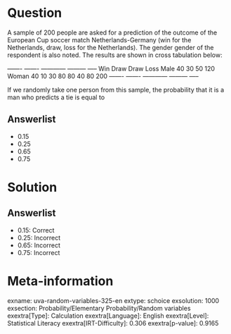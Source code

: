 Question
========

A sample of 200 people are asked for a prediction of the outcome of the European Cup soccer match Netherlands-Germany (win for the Netherlands, draw, loss for the Netherlands). The gender gender of the respondent is also noted. The results are shown in cross tabulation below:

  ------- ------- ------------ --------- ----- Win Draw Draw Loss Male 40 30 50 120 Woman 40 10 30 80 80 40 80 200 ------- ------- ------------ --------- -----

If we randomly take one person from this sample, the probability that it is a man who predicts a tie is equal to

Answerlist
----------

* 0.15
* 0.25
* 0.65
* 0.75

Solution
========

Answerlist
----------

* 0.15: Correct
* 0.25: Incorrect
* 0.65: Incorrect
* 0.75: Incorrect

Meta-information
================
exname: uva-random-variables-325-en
extype: schoice
exsolution: 1000
exsection: Probability/Elementary Probability/Random variables
exextra[Type]: Calculation
exextra[Language]: English
exextra[Level]: Statistical Literacy
exextra[IRT-Difficulty]: 0.306
exextra[p-value]: 0.9165
